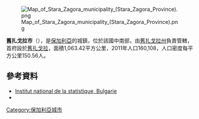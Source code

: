 [[Image:Map_of_Stara_Zagora_municipality_(Stara_Zagora_Province).png|right]]

'''舊扎戈拉市'''（{{lang-bg|Стара Загора}}），是[[保加利亞|保加利亞]]的城鎮，位於該國中南部，由[[舊扎戈拉州|舊扎戈拉州]]負責管轄，首府設於[[舊扎戈拉|舊扎戈拉]]，面積1,063.42平方公里，2011年人口160,108，人口密度每平方公里150.56人。

==參考資料==
*[http://www.nsi.bg/otrasalen.php?otr=53&a1=1583&a2=1584&a3=1585#cont Institut national de la statistique, Bulgarie]{{Wayback|url=http://www.nsi.bg/otrasalen.php?otr=53&a1=1583&a2=1584&a3=1585#cont |date=20101113165626 }}
*{{Site officiel|bg|http://www.starazagora.bg/}}

{{Bulgaria-geo-stub}}
[[Category:保加利亞城市|Category:保加利亞城市]]